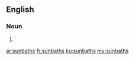 ==English==

===Noun===
{{head|en|plural}}

# {{plural of|sunbath|lang=en}}

[[ar:sunbaths]]
[[fr:sunbaths]]
[[ku:sunbaths]]
[[my:sunbaths]]